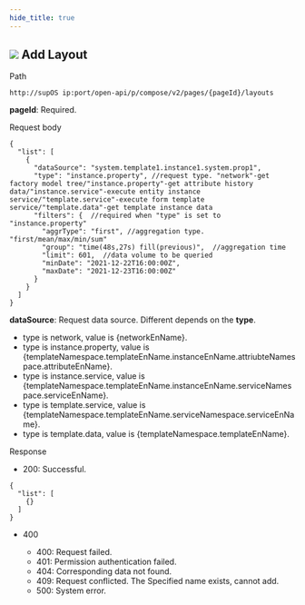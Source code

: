 ```yaml
---
hide_title: true
---
```


<div className='div'>
<div className='title'>

## ![](https://wordpressfreezonex.oss-cn-hangzhou.aliyuncs.com/openAPI/1.png) Add Layout


</div>
<div className='grid'>
<div className='leftCol'>Path</div>
<div className='rightCol'>

```
http://supOS ip:port/open-api/p/compose/v2/pages/{pageId}/layouts
```

**pageId**: Required.

</div>
<div className='leftCol'>Request body</div>
<div className='rightCol'>

```
{
  "list": [
    {
      "dataSource": "system.template1.instance1.system.prop1",
      "type": "instance.property", //request type. "network"-get factory model tree/"instance.property"-get attribute history data/"instance.service"-execute entity instance service/"template.service"-execute form template service/"template.data"-get template instance data
      "filters": {  //required when "type" is set to "instance.property"
        "aggrType": "first", //aggregation type. "first/mean/max/min/sum"
        "group": "time(48s,27s) fill(previous)",  //aggregation time
        "limit": 601,  //data volume to be queried
        "minDate": "2021-12-22T16:00:00Z",
        "maxDate": "2021-12-23T16:00:00Z"
      }
    }
  ]
}
```
**dataSource**: Request data source. Different depends on the **type**. 
- type is network, value is {networkEnName}.
- type is instance.property, value is {templateNamespace.templateEnName.instanceEnName.attriubteNamespace.attributeEnName}.
- type is instance.service, value is {templateNamespace.templateEnName.instanceEnName.serviceNamespace.serviceEnName}.
- type is template.service, value is {templateNamespace.templateEnName.serviceNamespace.serviceEnName}.
- type is template.data, value is {templateNamespace.templateEnName}. 

</div>
<div className='leftCol'>Response</div>
<div className='rightCol'>

- 200: Successful.

```
{
  "list": [
    {}
  ]
}
```
- 400

<ul>
<ul>
<li>400: Request failed.</li>
<li>401: Permission authentication failed.</li>
<li>404: Corresponding data not found.</li>
<li>409: Request conflicted. The Specified name exists, cannot add.</li>
<li>500: System error.</li>
</ul>
</ul>

</div>
</div>
</div>